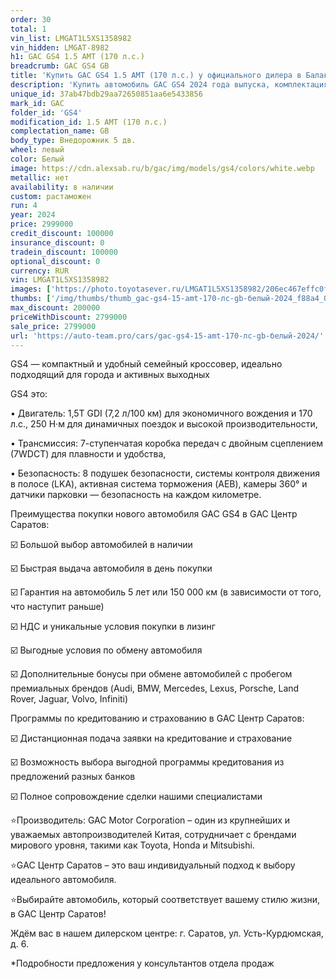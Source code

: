 ```yaml
---
order: 30
total: 1
vin_list: LMGAT1L5XS1358982
vin_hidden: LMGAT-8982
h1: GAC GS4 1.5 AMT (170 л.с.)
breadcrumb: GAC GS4 GB
title: 'Купить GAC GS4 1.5 AMT (170 л.с.) у официального дилера в Балаково'
description: 'Купить автомобиль GAC GS4 2024 года выпуска, комплектация GB, цвет - Белый, двигатель - 1.5 AMT (170 л.с.) у официального дилера в г. Балаково. Стоимость данного автомобиля GAC GS4 – 2799000'
unique_id: 37ab47bdb29aa72650851aa6e5433856
mark_id: GAC
folder_id: 'GS4'
modification_id: 1.5 AMT (170 л.с.)
complectation_name: GB
body_type: Внедорожник 5 дв.
wheel: левый
color: Белый
image: https://cdn.alexsab.ru/b/gac/img/models/gs4/colors/white.webp
metallic: нет
availability: в наличии
custom: растаможен
run: 4
year: 2024
price: 2999000
credit_discount: 100000
insurance_discount: 0
tradein_discount: 100000
optional_discount: 0
currency: RUR
vin: LMGAT1L5XS1358982
images: ['https://photo.toyotasever.ru/LMGAT1L5XS1358982/206ec467effc0f051f31b4f639cf88a4.jpeg', 'https://photo.toyotasever.ru/LMGAT1L5XS1358982/ecc1e6bbd38f403175f0931b8c65fdfe.jpeg', 'https://photo.toyotasever.ru/LMGAT1L5XS1358982/242288140cdc8d2711bd96943384102d.jpeg', 'https://photo.toyotasever.ru/LMGAT1L5XS1358982/54166e92319f0094d625d40c9408d5fc.jpeg', 'https://photo.toyotasever.ru/LMGAT1L5XS1358982/02f4c35a2d006772747504fa7cc013c4.jpeg', 'https://photo.toyotasever.ru/LMGAT1L5XS1358982/fe86a286267f355dbe598178218ccf37.jpeg', 'https://photo.toyotasever.ru/LMGAT1L5XS1358982/f43a09923933e002b34d5ca0bd784194.jpeg', 'https://photo.toyotasever.ru/LMGAT1L5XS1358982/b3194e6d7a7c8fae5856e2d140020fef.jpeg', 'https://photo.toyotasever.ru/LMGAT1L5XS1358982/7838df51b1fb163411ab29f5d5b0e231.jpeg', 'https://photo.toyotasever.ru/LMGAT1L5XS1358982/894e0cc9ce2b1078b49ebcf23540cf9b.jpeg', 'https://photo.toyotasever.ru/LMGAT1L5XS1358982/81390ad078b6c6be522742f7b4b05a64.jpeg', 'https://photo.toyotasever.ru/LMGAT1L5XS1358982/d72c6ab5f45d79db5f001e431f4c1eb5.jpeg', 'https://photo.toyotasever.ru/LMGAT1L5XS1358982/d686f1e3e235e81f6899f428cf07b583.jpeg', 'https://photo.toyotasever.ru/LMGAT1L5XS1358982/4a91e4a3c29f984b43cb75d5ab887ea1.jpeg', 'https://photo.toyotasever.ru/LMGAT1L5XS1358982/7225eba08fd102a5a7c5d8f305ff06aa.jpeg', 'https://photo.toyotasever.ru/LMGAT1L5XS1358982/ce6838ea0d409aacc46a2e043a5158af.jpeg', 'https://photo.toyotasever.ru/LMGAT1L5XS1358982/877142f53688509def332363d8b5545a.jpeg', 'https://photo.toyotasever.ru/LMGAT1L5XS1358982/8bd3df3d1d9702bfd63d4a9fffc7eeb3.jpeg', 'https://photo.toyotasever.ru/LMGAT1L5XS1358982/1ec766b9843f4ab1593e29051142c8b7.jpeg', 'https://photo.toyotasever.ru/LMGAT1L5XS1358982/98f5f03ee633e264685635ffea9c866f.jpeg', 'https://photo.toyotasever.ru/LMGAT1L5XS1358982/77a32e3d29b76c98398b8f69cadc628e.jpeg', 'https://photo.toyotasever.ru/LMGAT1L5XS1358982/2410334d30e711daf3cfba987d9af69c.jpeg', 'https://photo.toyotasever.ru/LMGAT1L5XS1358982/b13206a27b4dda62ba0c1fae6d919c13.jpeg', 'https://photo.toyotasever.ru/LMGAT1L5XS1358982/2dc4bde20506395bc6e32c548c487524.jpeg', 'https://photo.toyotasever.ru/LMGAT1L5XS1358982/7b336490fc2119eba4c9f163eec88814.jpeg', 'https://photo.toyotasever.ru/LMGAT1L5XS1358982/1108a9df9e3a5967ee102793cc785fd9.jpeg', 'https://photo.toyotasever.ru/LMGAT1L5XS1358982/7ed40d36417a305e54a5903841d207c7.jpeg', 'https://photo.toyotasever.ru/LMGAT1L5XS1358982/2fe53073a542d45e14922d3f336ad9c7.jpeg', 'https://photo.toyotasever.ru/LMGAT1L5XS1358982/327f69f1ebfb4a8a45364db36081d797.jpeg', 'https://photo.toyotasever.ru/LMGAT1L5XS1358982/d6affd4a53aa1763b11756727a86c9d5.jpeg', 'https://photo.toyotasever.ru/LMGAT1L5XS1358982/d4e9dd042579eaa3d7b75284373a1aec.jpeg', 'https://photo.toyotasever.ru/LMGAT1L5XS1358982/9874907582439bcfb290d5a32be4648c.jpeg', 'https://photo.toyotasever.ru/LMGAT1L5XS1358982/d3cc0e7cc47bc451b8db7b836fb97546.jpeg']
thumbs: ['/img/thumbs/thumb_gac-gs4-15-amt-170-лс-gb-белый-2024_f88a4_0.webp', '/img/thumbs/thumb_gac-gs4-15-amt-170-лс-gb-белый-2024_5fdfe_1.webp', '/img/thumbs/thumb_gac-gs4-15-amt-170-лс-gb-белый-2024_4102d_2.webp', '/img/thumbs/thumb_gac-gs4-15-amt-170-лс-gb-белый-2024_8d5fc_3.webp', '/img/thumbs/thumb_gac-gs4-15-amt-170-лс-gb-белый-2024_013c4_4.webp']
max_discount: 200000
priceWithDiscount: 2799000
sale_price: 2799000
url: 'https://auto-team.pro/cars/gac-gs4-15-amt-170-лс-gb-белый-2024/'
---
```

<p>
 GS4 — компактный и удобный семейный кроссовер, идеально подходящий для города и активных выходных
</p>
<p>
</p>
<p>
 GS4 это:
</p>
<p>
</p>
<p>
 • Двигатель: 1,5T GDI (7,2 л/100 км) для экономичного вождения и 170 л.с., 250 Н·м для динамичных поездок и высокой производительности,
</p>
<p>
 • Трансмиссия: 7-ступенчатая коробка передач с двойным сцеплением (7WDCT) для плавности и удобства,
</p>
<p>
 • Безопасность: 8 подушек безопасности, системы контроля движения в полосе (LKA), активная система торможения (AEB), камеры 360° и датчики парковки — безопасность на каждом километре.
</p>
<p>
</p>
<p>
</p>
<p>
 Преимущества покупки нового автомобиля GAC GS4 в GАС Центр Саратов:
</p>
<p>
</p>
<p>
 ☑️ Большой выбор автомобилей в наличии
</p>
<p>
 ☑️ Быстрая выдача автомобиля в день покупки
</p>
<p>
 ☑️ Гарантия на автомобиль 5 лет или 150 000 км (в зависимости от того, что наступит раньше)
</p>
<p>
 ☑️ НДС и уникальные условия покупки в лизинг
</p>
<p>
 ☑️ Выгодные условия по обмену автомобиля
</p>
<p>
 ☑️ Дополнительные бонусы при обмене автомобилей с пробегом премиальных брендов (Audi, BMW, Mercedes, Lexus, Porsche, Land Rover, Jaguar, Volvo, Infiniti)
</p>
<p>
</p>
<p>
 Программы по кредитованию и страхованию в GАС Центр Саратов:
</p>
<p>
 ☑️ Дистанционная подача заявки на кредитование и страхование
</p>
<p>
 ☑️ Возможность выбора выгодной программы кредитования из предложений разных банков
</p>
<p>
 ☑️ Полное сопровождение сделки нашими специалистами
</p>
<p>
</p>
<p>
 ⭐️Производитель: GAC Motor Corporation – один из крупнейших и уважаемых автопроизводителей Китая, сотрудничает с брендами мирового уровня, такими как Toyota, Honda и Mitsubishi.
</p>
<p>
 ⭐️GАС Центр Саратов – это ваш индивидуальный подход к выбору идеального автомобиля.
</p>
<p>
 ⭐️Выбирайте автомобиль, который соответствует вашему стилю жизни, в GАС Центр Саратов!
</p>
<p>
</p>
<p>
 Ждём вас в нашем дилерском центре: г. Саратов, ул. Усть-Курдюмская, д. 6.
</p>
<p>
</p>
<p>
 *Подробности предложения у консультантов отдела продаж
</p>
